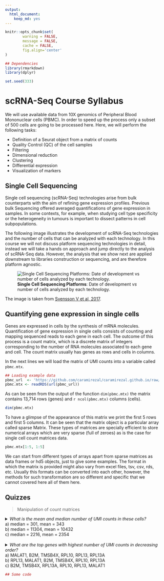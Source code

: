 ```yaml
---
output:
  html_document:
    keep_md: yes
---
```



```r
knitr::opts_chunk$set(
        warning = FALSE, 
        message = FALSE,
        cache = FALSE,
        fig.align='center'
)

## Dependencies
library(rmarkdown)
library(dplyr)

set.seed(333)
```


# scRNA-Seq Course Syllabus {#intro}


We will use available data from 10X genomics of Peripheral Blood Mononuclear cells (PBMC). In order
to speed up the process only a subset of 500 cells are going to be processed here. Here, we will
perform the following tasks:

* Definition of a Seurat object from a matrix of counts
* Quality Control (QC) of the cell samples
* Filtering
* Dimensional reduction
* Clustering
* Differential expression
* Visualization of markers


## Single Cell Sequencing

Single cell sequencing (scRNA-Seq) technologies arise from bulk counterparts with 
the aim of refining gene expression profiles. Previous bulk Sequencing offered 
averaged quantifications of gene expression in samples. In some contexts, for 
example, when studying cell type specificity or the heterogeneity in tumours is 
important to dissect patterns in cell subpopulations.

The following image illustrates the development of scRNA-Seq technologies
and the number of cells that can be analyzed with each technology. In this 
course we will not discuss platform sequencing technologies in detail, 
instead we will take a hands on approach and jump directly to the analysis 
of scRNA-Seq data. However, the analysis that we show next are applied downstream 
to libraries construction or sequencing, and are therefore platform agnostic.


![**Single Cell Sequencing Platforms**: Date of development *vs* number of cells analyzed by each technology.](figures/moores-law.png)

The image is taken from [Svensson V et al, 2017](https://arxiv.org/abs/1704.01379).


## Quantifying gene expression in single cells


Genes are expressed in cells by the synthesis of mRNA molecules. Quantification of gene expression
in single cells consists of counting and mapping sequenced reads to each gene in each cell. The 
outcome of this process is a count matrix, which is a discrete matrix of integers corresponding
to the number of RNA molecules associated to each gene and cell. The count matrix usually has 
genes as rows and cells in columns. 

In the next lines we will load the matrix of UMI counts into a variable called `pbmc.mtx`. 


```r
## Loading example data
pbmc_url  <- 'https://github.com/caramirezal/caramirezal.github.io/raw/master/bookdown-minimal/data/pbmc_10X_500_cells.mtx.rds'
pbmc.mtx <- readRDS(url(pbmc_url))
```


As can be seen from the output of the function `dim(pbmc.mtx)` the matrix contains 13,714 rows (genes) and `r ncol(pbmc.mtx)` columns (cells). 


```r
dim(pbmc.mtx)
```


To have a glimpse of the appearance of this matrix we print the first 5 rows and first 5 columns. It can
be seen that the matrix object is a particular array called sparse Matrix. These types of matrices are 
specially efficient to store numerical arrays which are very sparse (full of zeroes) as is the case
for single cell count matrices data.


```r
pbmc.mtx[1:5, 1:5]
```

We can start from different types of arrays apart from sparse matrices as data frames or hd5 
objects, just to give some examples. The format in which the matrix is provided might also vary from 
excel files, tsv, csv, rds, etc. Usually this formats can be converted into each other, however, the
methods for such transformation are so different and specific that we cannot covered here all of them
here.


## Quizzes

> Manipulation of count matrices

<details>
<summary> *What is the mean and median number of UMI counts in these cells?* 
<br>
 a) median = 301, mean = 343
<br>
 b) median = 11304, mean = 10432
<br>
 c) median = 2216, mean = 2354
</summary>
<br>
<b>Answer:</b>
<br>
`umi.sum <- apply(pbmc.mtx, 2, sum)`
<br>
`summary(umi.sum)`

`Min. 1st Qu.  Median    Mean 3rd Qu.    Max.` <br>
`561      1741      2216      2354      2746      7928`  
</details> 

<br>
<details>
<summary> *What are the top genes with highest number of UMI counts in decreasing order?* 
<br>
 a) MALAT1, B2M, TMSB4X, RPL10, RPL13, RPL13A
<br>
 b) RPL13, MALAT1, B2M, TMSB4X, RPL10, RPL13A
<br>
 c) B2M, TMSB4X, RPL13A, RPL10, RPL13, MALAT1
</summary>
<br>
<b>Answer:</b>
<br>
<br>
`## Getting sum of umi counts per row (gene)`
<br>
`umi.sum.gene <- apply(pbmc.mtx, 1, sum)`
<br>

`## Sorting and showing top 6 genes with highest number of UMIs`
<br>
`sort(umi.sum.gene, decreasing = TRUE) %>% head()`
<br>
`MALAT1    B2M TMSB4X  RPL10  RPL13 RPL13A` 
<br>
`28672  22976  22741  16616  14179  13975` 
</details> 


```r
## Some code
```
